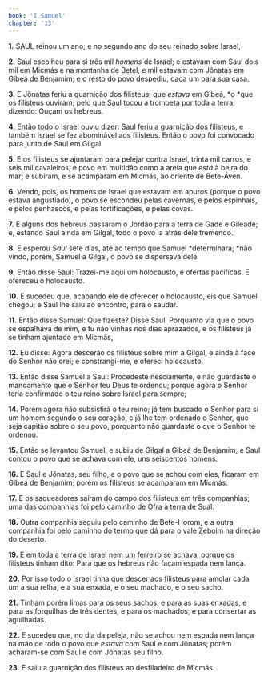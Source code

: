 ```yaml
---
book: 'I Samuel'
chapter: '13'
---
```


**1.** SAUL reinou um ano; e no segundo ano do seu reinado sobre Israel,

**2.** Saul escolheu para si três mil *homens* de Israel; e estavam com Saul dois mil em Micmás e na montanha de Betel, e mil estavam com Jônatas em Gibeá de Benjamim; e o resto do povo despediu, cada um para sua casa.

**3.** E Jônatas feriu a guarnição dos filisteus, que *estava* em Gibeá, *o *que os filisteus ouviram; pelo que Saul tocou a trombeta por toda a terra, dizendo: Ouçam os hebreus.

**4.** Então todo o Israel ouviu dizer: Saul feriu a guarnição dos filisteus, e também Israel se fez abominável aos filisteus. Então o povo foi convocado para junto de Saul em Gilgal.

**5.** E os filisteus se ajuntaram para pelejar contra Israel, trinta mil carros, e seis mil cavaleiros, e povo em multidão como a areia que *está* à beira do mar; e subiram, e se acamparam em Micmás, ao oriente de Bete-Áven.

**6.** Vendo, pois, os homens de Israel que estavam em apuros (porque o povo estava angustiado), o povo se escondeu pelas cavernas, e pelos espinhais, e pelos penhascos, e pelas fortificações, e pelas covas.

**7.** E alguns dos hebreus passaram o Jordão para a terra de Gade e Gileade; e, estando Saul ainda em Gilgal, todo o povo ia atrás dele tremendo.

**8.** E esperou *Saul* sete dias, até ao tempo que Samuel *determinara; *não vindo, porém, Samuel a Gilgal, o povo se dispersava dele.

**9.** Então disse Saul: Trazei-me aqui um holocausto, e ofertas pacíficas. E ofereceu o holocausto.

**10.** E sucedeu que, acabando ele de oferecer o holocausto, eis que Samuel chegou; e Saul lhe saiu ao encontro, para o saudar.

**11.** Então disse Samuel: Que fizeste? Disse Saul: Porquanto via que o povo se espalhava de mim, e tu não vinhas nos dias aprazados, e os filisteus já se tinham ajuntado em Micmás,

**12.** Eu disse: Agora descerão os filisteus sobre mim a Gilgal, e ainda à face do Senhor não orei; e constrangi-me, e ofereci holocausto.

**13.** Então disse Samuel a Saul: Procedeste nesciamente, e não guardaste o mandamento que o Senhor teu Deus te ordenou; porque agora o Senhor teria confirmado o teu reino sobre Israel para sempre;

**14.** Porém agora não subsistirá o teu reino; já tem buscado o Senhor para si um homem segundo o seu coração, e já lhe tem ordenado o Senhor, que seja capitão sobre o seu povo, porquanto não guardaste o que o Senhor te ordenou.

**15.** Então se levantou Samuel, e subiu de Gilgal a Gibeá de Benjamim; e Saul contou o povo que se achava com ele, uns seiscentos homens.

**16.** E Saul e Jônatas, seu filho, e o povo que se achou com eles, ficaram em Gibeá de Benjamim; porém os filisteus se acamparam em Micmás.

**17.** E os saqueadores saíram do campo dos filisteus em três companhias; uma das companhias foi pelo caminho de Ofra à terra de Sual.

**18.** Outra companhia seguiu pelo caminho de Bete-Horom, e a outra companhia foi pelo caminho do termo que dá para o vale Zeboim na direção do deserto.

**19.** E em toda a terra de Israel nem um ferreiro se achava, porque os filisteus tinham dito: Para que os hebreus não façam espada nem lança.

**20.** Por isso todo o Israel tinha que descer aos filisteus para amolar cada um a sua relha, e a sua enxada, e o seu machado, e o seu sacho.

**21.** Tinham porém limas para os seus sachos, e para as suas enxadas, e para as forquilhas de três dentes, e para os machados, e para consertar as aguilhadas.

**22.** E sucedeu que, no dia da peleja, não se achou nem espada nem lança na mão de todo o povo que *estava* com Saul e com Jônatas; porém acharam-se com Saul e com Jônatas seu filho.

**23.** E saiu a guarnição dos filisteus ao desfiladeiro de Micmás.